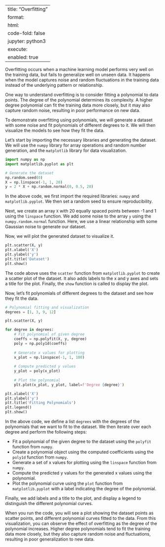 
---
title: "Overfitting"
format:
  html:
    code-fold: false
jupyter: python3
execute: 
  enabled: true
---

Overfitting occurs when a machine learning model performs very well on the training data, but fails to generalize well on unseen data. It happens when the model captures noise and random fluctuations in the training data instead of the underlying pattern or relationship.

One way to understand overfitting is to consider fitting a polynomial to data points. The degree of the polynomial determines its complexity. A higher degree polynomial can fit the training data more closely, but it may also capture random noise, resulting in poor performance on new data.

To demonstrate overfitting using polynomials, we will generate a dataset with some noise and fit polynomials of different degrees to it. We will then visualize the models to see how they fit the data.

Let's start by importing the necessary libraries and generating the dataset. We will use the `numpy` library for array operations and random number generation, and the `matplotlib` library for data visualization.

```python
import numpy as np
import matplotlib.pyplot as plt

# Generate the dataset
np.random.seed(0)
X = np.linspace(-1, 1, 20)
y = 2 * X + np.random.normal(0, 0.5, 20)
```

In the above code, we first import the required libraries: `numpy` and `matplotlib.pyplot`. We then set a random seed to ensure reproducibility.

Next, we create an array `X` with 20 equally spaced points between -1 and 1 using the `linspace` function. We add some noise to the array `y` using the `numpy.random.normal` function. Here, we use a linear relationship with some Gaussian noise to generate our dataset.

Now, we will plot the generated dataset to visualize it.

```python
plt.scatter(X, y)
plt.xlabel('X')
plt.ylabel('y')
plt.title('Dataset')
plt.show()
```

The code above uses the `scatter` function from `matplotlib.pyplot` to create a scatter plot of the dataset. It also adds labels to the x and y axes and sets a title for the plot. Finally, the `show` function is called to display the plot.

Now, let's fit polynomials of different degrees to the dataset and see how they fit the data.

```python
# Polynomial fitting and visualization
degrees = [1, 3, 9, 12]

plt.scatter(X, y)

for degree in degrees:
    # Fit polynomial of given degree
    coeffs = np.polyfit(X, y, degree)
    poly = np.poly1d(coeffs)
    
    # Generate x values for plotting
    x_plot = np.linspace(-1, 1, 100)
    
    # Compute predicted y values
    y_plot = poly(x_plot)
    
    # Plot the polynomial
    plt.plot(x_plot, y_plot, label=f'Degree {degree}')

plt.xlabel('X')
plt.ylabel('y')
plt.title('Fitting Polynomials')
plt.legend()
plt.show()
```

In the above code, we define a list `degrees` with the degrees of the polynomials that we want to fit to the dataset. We then iterate over each degree and perform the following steps:

- Fit a polynomial of the given degree to the dataset using the `polyfit` function from `numpy`.
- Create a polynomial object using the computed coefficients using the `poly1d` function from `numpy`.
- Generate a set of x values for plotting using the `linspace` function from `numpy`.
- Compute the predicted y values for the generated x values using the polynomial.
- Plot the polynomial curve using the `plot` function from `matplotlib.pyplot` with a label indicating the degree of the polynomial.

Finally, we add labels and a title to the plot, and display a legend to distinguish the different polynomial curves.

When you run the code, you will see a plot showing the dataset points as scatter points, and different polynomial curves fitted to the data. From this visualization, you can observe the effect of overfitting as the degree of the polynomial increases. Higher degree polynomials tend to fit the training data more closely, but they also capture random noise and fluctuations, resulting in poor generalization to new data.